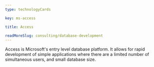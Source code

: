 ```yaml
---
type: technologyCards

key: ms-access

title: Access

readMoreSlug: consulting/database-development
---
```


Access is Microsoft's entry level database platform. It allows for rapid development of simple applications where there are a limited number of simultaneous users, and small database size.
